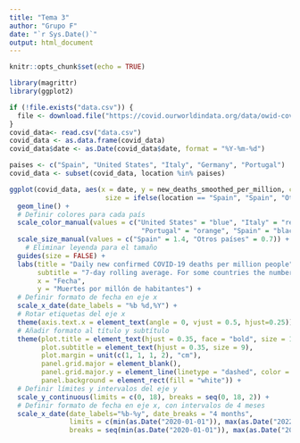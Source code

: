 ```yaml
---
title: "Tema 3"
author: "Grupo F"
date: "`r Sys.Date()`"
output: html_document
---
```


```r
knitr::opts_chunk$set(echo = TRUE)
```


```r
library(magrittr)
library(ggplot2)

if (!file.exists("data.csv")) {
  file <- download.file("https://covid.ourworldindata.org/data/owid-covid-data.csv", "data.csv")
}
covid_data<- read.csv("data.csv")
covid_data <- as.data.frame(covid_data)
covid_data$date <- as.Date(covid_data$date, format = "%Y-%m-%d")

paises <- c("Spain", "United States", "Italy", "Germany", "Portugal")
covid_data <- subset(covid_data, location %in% paises)

ggplot(covid_data, aes(x = date, y = new_deaths_smoothed_per_million, col = location, 
                        size = ifelse(location == "Spain", "Spain", "Otros países"))) +
  geom_line() +
  # Definir colores para cada país
  scale_color_manual(values = c("United States" = "blue", "Italy" = "red", "Germany" = "green", 
                                 "Portugal" = "orange", "Spain" = "black")) +
  scale_size_manual(values = c("Spain" = 1.4, "Otros países" = 0.7)) +
    # Eliminar leyenda para el tamaño
  guides(size = FALSE) +
  labs(title = "Daily new confirmed COVID-19 deaths per million people",
       subtitle = "7-day rolling average. For some countries the number of confirmed deaths is much lower than the number of deaths.",
       x = "Fecha",
       y = "Muertes por millón de habitantes") +
  # Definir formato de fecha en eje x
  scale_x_date(date_labels = "%b %d,%Y") +
  # Rotar etiquetas del eje x
  theme(axis.text.x = element_text(angle = 0, vjust = 0.5, hjust=0.25)) +
  # Añadir formato al título y subtítulo
  theme(plot.title = element_text(hjust = 0.35, face = "bold", size = 16),
        plot.subtitle = element_text(hjust = 0.35, size = 9),
        plot.margin = unit(c(1, 1, 1, 2), "cm"),
        panel.grid.major = element_blank(),
        panel.grid.major.y = element_line(linetype = "dashed", color = "gray"),
        panel.background = element_rect(fill = "white")) +
  # Definir límites y intervalos del eje y
  scale_y_continuous(limits = c(0, 18), breaks = seq(0, 18, 2)) +
  # Definir formato de fecha en eje x, con intervalos de 4 meses
  scale_x_date(date_labels="%b-%y", date_breaks = "4 months", 
               limits = c(min(as.Date("2020-01-01")), max(as.Date("2022-01-01"))), 
               breaks = seq(min(as.Date("2020-01-01")), max(as.Date("2022-01-01")), by="4 month"))
```

